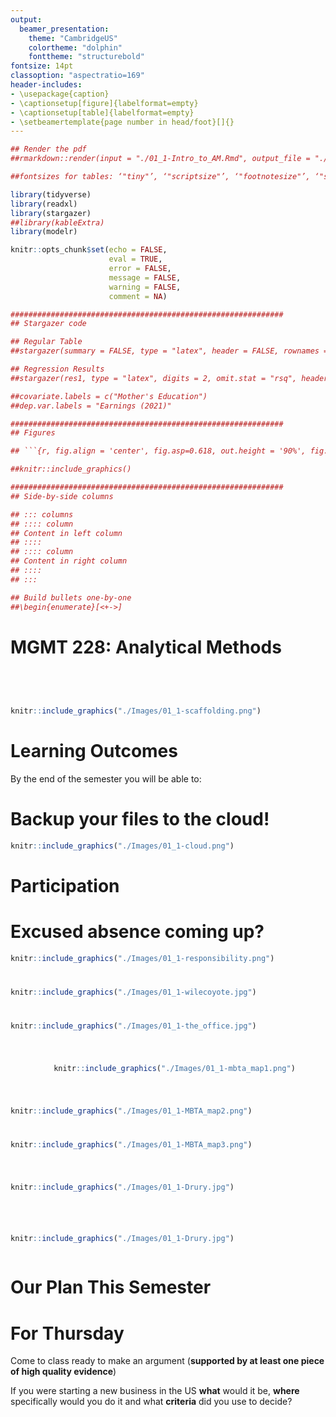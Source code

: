 ```yaml
---
output:
  beamer_presentation:
    theme: "CambridgeUS"
    colortheme: "dolphin"
    fonttheme: "structurebold"
fontsize: 14pt
classoption: "aspectratio=169"
header-includes:
- \usepackage{caption}
- \captionsetup[figure]{labelformat=empty}
- \captionsetup[table]{labelformat=empty}
- \setbeamertemplate{page number in head/foot}[]{}
---
```


```r
## Render the pdf
##rmarkdown::render(input = "./01_1-Intro_to_AM.Rmd", output_file = "./01_1-Intro_to_AM.pdf")

##fontsizes for tables: ‘"tiny"’, ‘"scriptsize"’, ‘"footnotesize"’, ‘"small"’, ‘"normalsize"’, ‘"large"’, ‘"Large"’, ‘"LARGE"’, ‘"huge"’, ‘"Huge"’

library(tidyverse)
library(readxl)
library(stargazer)
##library(kableExtra)
library(modelr)

knitr::opts_chunk$set(echo = FALSE,
                      eval = TRUE,
                      error = FALSE,
                      message = FALSE,
                      warning = FALSE,
                      comment = NA)

#############################################################
## Stargazer code

## Regular Table
##stargazer(summary = FALSE, type = "latex", header = FALSE, rownames = FALSE, float = FALSE)

## Regression Results
##stargazer(res1, type = "latex", digits = 2, omit.stat = "rsq", header = FALSE, font.size = "footnotesize", star.cutoffs = .05, notes = "*p < 0.05", notes.append = FALSE, dep.var.caption = "", float = FALSE)

##covariate.labels = c("Mother's Education")
##dep.var.labels = "Earnings (2021)"

#############################################################
## Figures

## ```{r, fig.align = 'center', fig.asp=0.618, out.height = '90%', fig.width = 5}

##knitr::include_graphics()

#############################################################
## Side-by-side columns

## ::: columns
## :::: column
## Content in left column
## ::::
## :::: column
## Content in right column
## ::::
## :::

## Build bullets one-by-one
##\begin{enumerate}[<+->]

```


# MGMT 228: Analytical Methods

\begin{center}
\begin{Large}
Use the web to find us an example of "statistics" being used in the world to make an argument.

\vspace{.2in}

\textbf{ANY} and \textbf{ALL} examples welcome.

\end{Large}

\vspace{.5in}

Justin Leinaweaver (Spring 2022)
\end{center}



#
::: columns
:::: column
\vspace{1in}

\begin{center}
\begin{huge}
Introductions
\end{huge}
\end{center}
::::
:::: column
\begin{huge}
\begin{itemize}
\item Name
\vspace{.2in}
\item Year in school
\vspace{.2in}
\item Major
\vspace{.2in}
\item Dream job
\end{itemize}
\end{huge}
::::
:::



#
\begin{center}
\begin{huge}
What is something you learned in intro statistics (MATH 227) that has proved useful in your life?
\end{huge}
\end{center}



#
\begin{center}
\begin{huge}
What is something you learned in intro statistics (MATH 227)? 

\vspace{.5in}

Optional: ...that has proved useful in your life?
\end{huge}
\end{center}



#
```r
knitr::include_graphics("./Images/01_1-scaffolding.png")
```


# Learning Outcomes

By the end of the semester you will be able to:

\begin{enumerate}
\item Collect and critically evaluate data from a variety of sources (e.g. government sources, surveys, etc.)

\item Use basic data analytics tools to support decision-making (e.g. univariate, bivariate and multivariate approaches including regression), and

\item Apply a set of more advanced tools that expand the utility of these models (e.g. forecasting, seasonality, nonlinearity, constrained dependent variables, etc.).
\end{enumerate}



# Backup your files to the cloud!
```r
knitr::include_graphics("./Images/01_1-cloud.png")
```


# 
\begin{center}
```r
tibble(
    Grade = c("Participation", "Visualizations Report", "Simple OLS Report", "Multiple OLS Report", "Final Report"),
    Proportion = c(25, 15, 20, 20, 20)
) %>%
    mutate(
        Proportion = str_c(Proportion, '%')
    ) %>%
    rename(" " = Proportion) %>%
    stargazer(summary = FALSE, rownames = FALSE, header = FALSE, float = FALSE, font.size = "LARGE")
```
\end{center}



# Participation

\begin{Large}
\begin{itemize}
\item Get to class on time,
\vspace{.2in}
\item Have the materials you need to be productive,
\vspace{.2in}
\item Do the work in class, and
\vspace{.2in}
\item Save your work.
\end{itemize}
\end{Large}



# Excused absence coming up?

```r
knitr::include_graphics("./Images/01_1-responsibility.png")
```

\begin{center}
\begin{Large}
It is your responsibility to notify me and to complete a make-up assignment.
\end{Large}
\end{center}



# 
```r
knitr::include_graphics("./Images/01_1-wilecoyote.jpg")
```


# 
```r
knitr::include_graphics("./Images/01_1-the_office.jpg")
```


#
\begin{center}
\begin{huge}
\textbf{What is a model?}
\end{huge}
\end{center}


#
::: columns
:::: column
\vspace{1in}
\begin{center}
\begin{LARGE}
\textbf{The Boston "T"}
\end{LARGE}
\end{center}
::::
:::: column
```r
knitr::include_graphics("./Images/01_1-mbta_map1.png")
```
::::
:::



# 
```r
knitr::include_graphics("./Images/01_1-MBTA_map2.png")
```


# 
```r
knitr::include_graphics("./Images/01_1-MBTA_map3.png")
```


#
::: columns
:::: column
```r
knitr::include_graphics("./Images/01_1-Drury.jpg")
```
::::
:::: column
\vspace{.5in}

\begin{large}
Maps are:
\begin{itemize}
\item Neither true nor false
\item Limited in their accuracy
\item Partial representations
\item Useful for only some uses
\item A reflection of the interests of the designer
\end{itemize}
\end{large}
::::
:::



#
::: columns
:::: column
```r
knitr::include_graphics("./Images/01_1-Drury.jpg")
```
::::
:::: column
\vspace{.5in}

\begin{large}
\textbf{Scientific models} are:
\begin{itemize}
\item Neither true nor false
\item Limited in their accuracy
\item Partial representations
\item Useful for only some uses
\item A reflection of the interests of the designer
\end{itemize}
\end{large}
::::
:::



# Our Plan This Semester

\begin{Large}
\textbf{Build models to answer questions with data}

\begin{itemize}
\item What drives economic investment in US states? 

\item Why do some countries attract greater levels of international investment than others?

\item What explains why some individuals make more money than others?
\end{itemize}
\end{Large}



# For Thursday
\center
\Large

Come to class ready to make an argument (**supported by at least one piece of high quality evidence**)

\vspace{.25in}

If you were starting a new business in the US **what** would it be, **where** specifically would you do it and what **criteria** did you use to decide?



